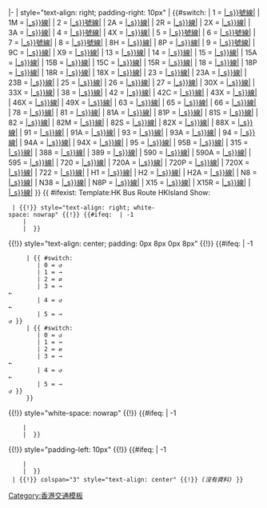 <includeonly>|-
| style="text-align: right; padding-right: 10px" | {{#switch: {{String split|{{{1|}}}|_s}}
| 1 = [[城巴{{String split|{{{1|}}}|_s}}號線|{{String split|{{{1|}}}|_s}}]]
| 1M = [[新巴{{String split|{{{1|}}}|_s}}線|{{String split|{{{1|}}}|_s}}]]
| 2 = [[新巴{{String split|{{{1|}}}|_s}}號線|{{String split|{{{1|}}}|_s}}]]
| 2A = [[新巴{{String split|{{{1|}}}|_s}}線|{{String split|{{{1|}}}|_s}}]]
| 2R = [[新巴{{String split|{{{1|}}}|_s}}線|{{String split|{{{1|}}}|_s}}]]
| 2X = [[新巴{{String split|{{{1|}}}|_s}}線|{{String split|{{{1|}}}|_s}}]]
| 3A = [[新巴{{String split|{{{1|}}}|_s}}線|{{String split|{{{1|}}}|_s}}]]
| 4 = [[新巴{{String split|{{{1|}}}|_s}}號線|{{String split|{{{1|}}}|_s}}]]
| 4X = [[新巴{{String split|{{{1|}}}|_s}}線|{{String split|{{{1|}}}|_s}}]]
| 5 = [[城巴{{String split|{{{1|}}}|_s}}號線|{{String split|{{{1|}}}|_s}}]]
| 6 = [[城巴{{String split|{{{1|}}}|_s}}號線|{{String split|{{{1|}}}|_s}}]]
| 7 = [[城巴{{String split|{{{1|}}}|_s}}號線|{{String split|{{{1|}}}|_s}}]]
| 8 = [[新巴{{String split|{{{1|}}}|_s}}號線|{{String split|{{{1|}}}|_s}}]]
| 8H = [[新巴{{String split|{{{1|}}}|_s}}線|{{String split|{{{1|}}}|_s}}]]
| 8P = [[新巴{{String split|{{{1|}}}|_s}}線|{{String split|{{{1|}}}|_s}}]]
| 9 = [[新巴{{String split|{{{1|}}}|_s}}號線|{{String split|{{{1|}}}|_s}}]]
| 9C = [[新巴{{String split|{{{1|}}}|_s}}線|{{String split|{{{1|}}}|_s}}]]
| X9 = [[新巴{{String split|{{{1|}}}|_s}}線|{{String split|{{{1|}}}|_s}}]]
| 13 = [[新巴{{String split|{{{1|}}}|_s}}線|{{String split|{{{1|}}}|_s}}]]
| 14 = [[新巴{{String split|{{{1|}}}|_s}}線|{{String split|{{{1|}}}|_s}}]]
| 15 = [[新巴{{String split|{{{1|}}}|_s}}線|{{String split|{{{1|}}}|_s}}]]
| 15A = [[新巴{{String split|{{{1|}}}|_s}}線|{{String split|{{{1|}}}|_s}}]]
| 15B = [[新巴{{String split|{{{1|}}}|_s}}線|{{String split|{{{1|}}}|_s}}]]
| 15C = [[新巴{{String split|{{{1|}}}|_s}}線|{{String split|{{{1|}}}|_s}}]]
| 15R = [[新巴{{String split|{{{1|}}}|_s}}線|{{String split|{{{1|}}}|_s}}]]
| 18 = [[新巴{{String split|{{{1|}}}|_s}}線|{{String split|{{{1|}}}|_s}}]]
| 18P = [[新巴{{String split|{{{1|}}}|_s}}線|{{String split|{{{1|}}}|_s}}]]
| 18R = [[新巴{{String split|{{{1|}}}|_s}}線|{{String split|{{{1|}}}|_s}}]]
| 18X = [[新巴{{String split|{{{1|}}}|_s}}線|{{String split|{{{1|}}}|_s}}]]
| 23 = [[新巴{{String split|{{{1|}}}|_s}}線|{{String split|{{{1|}}}|_s}}]]
| 23A = [[新巴{{String split|{{{1|}}}|_s}}線|{{String split|{{{1|}}}|_s}}]]
| 23B = [[新巴{{String split|{{{1|}}}|_s}}線|{{String split|{{{1|}}}|_s}}]]
| 25 = [[新巴{{String split|{{{1|}}}|_s}}線|{{String split|{{{1|}}}|_s}}]]
| 26 = [[新巴{{String split|{{{1|}}}|_s}}線|{{String split|{{{1|}}}|_s}}]]
| 27 = [[新巴{{String split|{{{1|}}}|_s}}線|{{String split|{{{1|}}}|_s}}]]
| 30X = [[新巴{{String split|{{{1|}}}|_s}}線|{{String split|{{{1|}}}|_s}}]]
| 33X = [[新巴{{String split|{{{1|}}}|_s}}線|{{String split|{{{1|}}}|_s}}]]
| 38 = [[新巴{{String split|{{{1|}}}|_s}}線|{{String split|{{{1|}}}|_s}}]]
| 42 = [[新巴{{String split|{{{1|}}}|_s}}線|{{String split|{{{1|}}}|_s}}]]
| 42C = [[新巴{{String split|{{{1|}}}|_s}}線|{{String split|{{{1|}}}|_s}}]]
| 43X = [[新巴{{String split|{{{1|}}}|_s}}線|{{String split|{{{1|}}}|_s}}]]
| 46X = [[新巴{{String split|{{{1|}}}|_s}}線|{{String split|{{{1|}}}|_s}}]]
| 49X = [[新巴{{String split|{{{1|}}}|_s}}線|{{String split|{{{1|}}}|_s}}]]
| 63 = [[新巴{{String split|{{{1|}}}|_s}}線|{{String split|{{{1|}}}|_s}}]]
| 65 = [[新巴{{String split|{{{1|}}}|_s}}線|{{String split|{{{1|}}}|_s}}]]
| 66 = [[新巴{{String split|{{{1|}}}|_s}}線|{{String split|{{{1|}}}|_s}}]]
| 78 = [[新巴{{String split|{{{1|}}}|_s}}線|{{String split|{{{1|}}}|_s}}]]
| 81 = [[新巴{{String split|{{{1|}}}|_s}}線|{{String split|{{{1|}}}|_s}}]]
| 81A = [[新巴{{String split|{{{1|}}}|_s}}線|{{String split|{{{1|}}}|_s}}]]
| 81P = [[新巴{{String split|{{{1|}}}|_s}}線|{{String split|{{{1|}}}|_s}}]]
| 81S = [[新巴{{String split|{{{1|}}}|_s}}線|{{String split|{{{1|}}}|_s}}]]
| 82 = [[新巴{{String split|{{{1|}}}|_s}}線|{{String split|{{{1|}}}|_s}}]]
| 82M = [[新巴{{String split|{{{1|}}}|_s}}線|{{String split|{{{1|}}}|_s}}]]
| 82S = [[新巴{{String split|{{{1|}}}|_s}}線|{{String split|{{{1|}}}|_s}}]]
| 82X = [[新巴{{String split|{{{1|}}}|_s}}線|{{String split|{{{1|}}}|_s}}]]
| 88X = [[新巴{{String split|{{{1|}}}|_s}}線|{{String split|{{{1|}}}|_s}}]]
| 91 = [[新巴{{String split|{{{1|}}}|_s}}線|{{String split|{{{1|}}}|_s}}]]
| 91A = [[新巴{{String split|{{{1|}}}|_s}}線|{{String split|{{{1|}}}|_s}}]]
| 93 = [[新巴{{String split|{{{1|}}}|_s}}線|{{String split|{{{1|}}}|_s}}]]
| 93A = [[新巴{{String split|{{{1|}}}|_s}}線|{{String split|{{{1|}}}|_s}}]]
| 94 = [[新巴{{String split|{{{1|}}}|_s}}線|{{String split|{{{1|}}}|_s}}]]
| 94A = [[新巴{{String split|{{{1|}}}|_s}}線|{{String split|{{{1|}}}|_s}}]]
| 94X = [[新巴{{String split|{{{1|}}}|_s}}線|{{String split|{{{1|}}}|_s}}]]
| 95 = [[新巴{{String split|{{{1|}}}|_s}}線|{{String split|{{{1|}}}|_s}}]]
| 95B = [[新巴{{String split|{{{1|}}}|_s}}線|{{String split|{{{1|}}}|_s}}]]
| 315 = [[新巴{{String split|{{{1|}}}|_s}}線|{{String split|{{{1|}}}|_s}}]]
| 388 = [[新巴{{String split|{{{1|}}}|_s}}線|{{String split|{{{1|}}}|_s}}]]
| 389 = [[新巴{{String split|{{{1|}}}|_s}}線|{{String split|{{{1|}}}|_s}}]]
| 590 = [[新巴{{String split|{{{1|}}}|_s}}線|{{String split|{{{1|}}}|_s}}]]
| 590A = [[新巴{{String split|{{{1|}}}|_s}}線|{{String split|{{{1|}}}|_s}}]]
| 595 = [[新巴{{String split|{{{1|}}}|_s}}線|{{String split|{{{1|}}}|_s}}]]
| 720 = [[新巴{{String split|{{{1|}}}|_s}}線|{{String split|{{{1|}}}|_s}}]]
| 720A = [[新巴{{String split|{{{1|}}}|_s}}線|{{String split|{{{1|}}}|_s}}]]
| 720P = [[新巴{{String split|{{{1|}}}|_s}}線|{{String split|{{{1|}}}|_s}}]]
| 720X = [[新巴{{String split|{{{1|}}}|_s}}線|{{String split|{{{1|}}}|_s}}]]
| 722 = [[新巴{{String split|{{{1|}}}|_s}}線|{{String split|{{{1|}}}|_s}}]]
| H1 = [[新巴{{String split|{{{1|}}}|_s}}線|{{String split|{{{1|}}}|_s}}]]
| H2 = [[新巴{{String split|{{{1|}}}|_s}}線|{{String split|{{{1|}}}|_s}}]]
| H2A = [[新巴{{String split|{{{1|}}}|_s}}線|{{String split|{{{1|}}}|_s}}]]
| N8 = [[新巴{{String split|{{{1|}}}|_s}}線|{{String split|{{{1|}}}|_s}}]]
| N38 = [[新巴{{String split|{{{1|}}}|_s}}線|{{String split|{{{1|}}}|_s}}]]
| N8P = [[新巴{{String split|{{{1|}}}|_s}}線|{{String split|{{{1|}}}|_s}}]]
| X15 = [[新巴{{String split|{{{1|}}}|_s}}線|{{String split|{{{1|}}}|_s}}]]
| X15R = [[新巴{{String split|{{{1|}}}|_s}}線|{{String split|{{{1|}}}|_s}}]]
| [[城巴{{String split|{{{1|}}}|_s}}線|{{String split|{{{1|}}}|_s}}]] }}
{{ #ifexist: Template:HK Bus Route HKIsland Show:{{String split|{{{1|}}}|_s}}
  | {{!}} style="text-align: right; white-space: nowrap" {{!}} {{#ifeq: {{Str find|{{{1|}}}|_s}} | -1 
     | {{HK Bus Route HKIsland Show:{{{1|}}}|format=endpoint1}}
     | {{HK Bus Route HKIsland Show:{{String split|{{{1|}}}|_s}}|format=special{{String split|{{{1|}}}|_s|2}}_endpoint1}} }}
{{!}} style="text-align: center; padding: 0px 8px 0px 8px" {{!}} {{#ifeq: {{Str find|{{{1|}}}|_s}} | -1 
      | {{ #switch: {{HK Bus Route HKIsland Show:{{String split|{{{1|}}}|_s}}|format=direction}}
         | 0 = ↺
         | 1 = →
         | 2 = ⇄ 
         | 3 = →<br/>←
         | 4 = ↺<br/>←
         | 5 = →<br/>↺ }}
      | {{ #switch: {{HK Bus Route HKIsland Show:{{String split|{{{1|}}}|_s}}|format=special{{String split|{{{1|}}}|_s|2}}_direction}}
         | 0 = ↺
         | 1 = →
         | 2 = ⇄ 
         | 3 = →<br/>←
         | 4 = ↺<br/>←
         | 5 = →<br/>↺ }}
      }}
{{!}} style="white-space: nowrap" {{!}} {{#ifeq: {{Str find|{{{1|}}}|_s}} | -1 
     | {{HK Bus Route HKIsland Show:{{{1|}}}|format=endpoint2}}
     | {{HK Bus Route HKIsland Show:{{String split|{{{1|}}}|_s}}|format=special{{String split|{{{1|}}}|_s|2}}_endpoint2}} }}
{{!}} style="padding-left: 10px" {{!}} {{#ifeq: {{Str find|{{{1|}}}|_s}} | -1 
     | {{HK Bus Route HKIsland Show:{{{1|}}}|format=status}}
     | {{HK Bus Route HKIsland Show:{{String split|{{{1|}}}|_s}}|format=special{{String split|{{{1|}}}|_s|2}}_status}} }}
  | {{!}} colspan="3" style="text-align: center" {{!}} ''(沒有資料)'' }}</includeonly><noinclude>
{{Documentation}}
[[Category:香港交通模板]]
</noinclude>